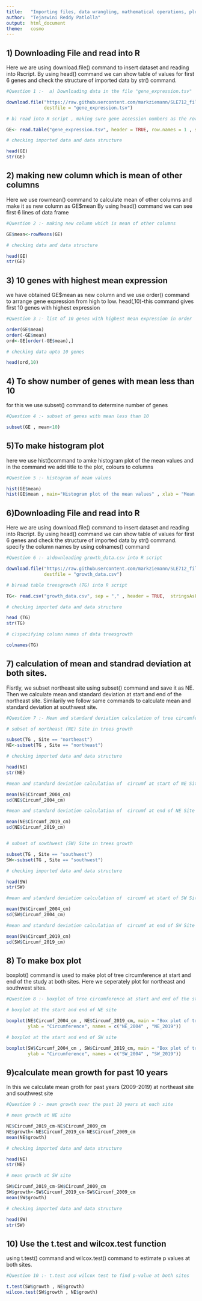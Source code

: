 ```yaml
--- 
title:   "Importing files, data wrangling, mathematical operations, plots" 
author:  "Tejaswini Reddy Patlolla"
output:  html_document 
theme:   cosmo 
---
```


## 1) Downloading File and read into R
Here we are using download.file() command to insert dataset and reading into Rscript. 
By using head() command we can show table of values for first 6 genes and check the structure of imported data by str() command.

```r

#Question 1 :-  a) Downloading data in the file "gene_expression.tsv"

download.file("https://raw.githubusercontent.com/markziemann/SLE712_files/master/bioinfo_asst3_part1_files/gene_expression.tsv",
              destfile = "gene_expression.tsv")

# b) read into R script , making sure gene accession numbers as the row names and headers are recognised

GE<- read.table("gene_expression.tsv", header = TRUE, row.names = 1 , stringsAsFactors = FALSE )

# checking imported data and data structure

head(GE)
str(GE)

```

## 2) making new column which is mean of other columns
Here we use rowmean() command to calculate mean of other columns and make it as new column as GE$mean 
By using head() command we can see first 6 lines of data frame

```r
#Question 2 :- making new column which is mean of other columns

GE$mean<-rowMeans(GE)

# checking data and data structure

head(GE)
str(GE)
```

## 3) 10 genes with highest mean expression
we have obtained GE$mean as new column and we use order() command to arrange gene expression from high to low.
head(,10)-this command gives first 10 genes with highest expression

```r
#Question 3 :- list of 10 genes with highest mean expression in order

order(GE$mean)
order(-GE$mean)
ord<-GE[order(-GE$mean),]

# checking data upto 10 genes

head(ord,10)
```

## 4) To show number of genes with mean less than 10
for this we use subset() command to determine number of genes

```r
#Question 4 :- subset of genes with mean less than 10

subset(GE , mean<10)
```

## 5)To make histogram plot 
here we use hist()command to amke histogram plot of the mean values and in the command we add title to the plot, colours to columns

```r
#Question 5 :- histogram of mean values

hist(GE$mean)
hist(GE$mean , main="Histogram plot of the mean values" , xlab = "Mean values" , border = "blue" , col = "orange")
```

## 6)Downloading File and read into R
Here we are using download.file() command to insert dataset and reading into Rscript. 
By using head() command we can show table of values for first 6 genes and check the structure of imported data by str() command.
specify the column names by using colnames() command

```r
#Question 6 :- a)downloading growth_data.csv into R script

download.file("https://raw.githubusercontent.com/markziemann/SLE712_files/master/bioinfo_asst3_part1_files/growth_data.csv" ,
              destfile = "growth_data.csv")

# b)read table treesgrowth (TG) into R script

TG<- read.csv("growth_data.csv", sep = "," , header = TRUE,  stringsAsFactors = FALSE )

# checking imported data and data structure

head (TG)
str(TG)

# c)specifying column names of data treesgrowth

colnames(TG)
```

## 7) calculation of mean and standrad deviation at both sites.
Fisrtly, we subset northeast site using subset() command and save it as NE. Then we calculate mean and standard deviation at start and end of the northeast site. Similarily we follow same commands to calculate mean and standard deviation at southwest site.  

```r
#Question 7 :- Mean and standard deviation calculation of tree circumference (circumf) at start and end of the study both sites

# subset of northeast (NE) Site in trees growth

subset(TG , Site == "northeast")
NE<-subset(TG , Site == "northeast")

# checking imported data and data structure

head(NE)
str(NE)

#mean and standard deviation calculation of  circumf at start of NE Site

mean(NE$Circumf_2004_cm)
sd(NE$Circumf_2004_cm)

#mean and standard deviation calculation of  circumf at end of NE Site

mean(NE$Circumf_2019_cm)
sd(NE$Circumf_2019_cm)


# subset of sowthwest (SW) Site in trees growth

subset(TG , Site == "southwest")
SW<-subset(TG , Site == "southwest")

# checking imported data and data structure

head(SW)
str(SW)

#mean and standard deviation calculation of  circumf at start of SW Site

mean(SW$Circumf_2004_cm)
sd(SW$Circumf_2004_cm)

#mean and standard deviation calculation of  circumf at end of SW Site

mean(SW$Circumf_2019_cm)
sd(SW$Circumf_2019_cm)

```

## 8) To make box plot
boxplot() command is used to make plot of tree circumference at start and end of the study at both sites. Here we seperately plot for northeast and southwest sites.

```r
#Question 8 :- boxplot of tree circumference at start and end of the study at both sites

# boxplot at the start and end of NE site

boxplot(NE$Circumf_2004_cm , NE$Circumf_2019_cm, main = "Box plot of tree circumference at northeast site",
        ylab = "Circumference", names = c("NE_2004" , "NE_2019"))

# boxplot at the start and end of SW site

boxplot(SW$Circumf_2004_cm , SW$Circumf_2019_cm, main = "Box plot of tree circumference at southwest site",
        ylab = "Circumference", names = c("SW_2004" , "SW_2019"))
```

## 9)calculate mean growth for past 10 years 
In this we calculate mean groth for past years (2009-2019) at northeast  site and southwest site

```r
#Question 9 :- mean growth over the past 10 years at each site

# mean growth at NE site

NE$Circumf_2019_cm-NE$Circumf_2009_cm
NE$growth<-NE$Circumf_2019_cm-NE$Circumf_2009_cm
mean(NE$growth)

# checking imported data and data structure

head(NE)
str(NE)

# mean growth at SW site

SW$Circumf_2019_cm-SW$Circumf_2009_cm
SW$growth<-SW$Circumf_2019_cm-SW$Circumf_2009_cm
mean(SW$growth)

# checking imported data and data structure

head(SW)
str(SW)
```

## 10) Use the t.test and wilcox.test function
using t.test() command and wilcox.test() command to estimate p values at both sites.

```r
#Question 10 :- t.test and wilcox test to find p-value at both sites

t.test(SW$growth , NE$growth)
wilcox.test(SW$growth , NE$growth)
```